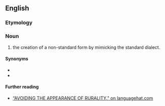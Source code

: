 ==English==

===Etymology===
{{prefix|hyper|urbanism|lang=en}}

===Noun===
{{en-noun}}

# {{lb|en|linguistics}} the creation of a non-standard form by mimicking the standard dialect.

====Synonyms====
* {{l|en|hypercorrection}}
* {{l|en|overcorrection}}

====Further reading====
* [http://www.languagehat.com/archives/003227.php “AVOIDING THE APPEARANCE OF RURALITY.” on languagehat.com]